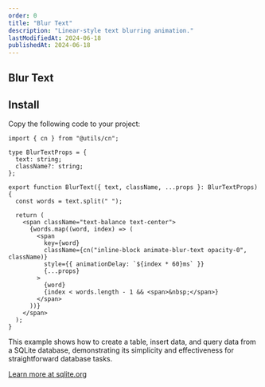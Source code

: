 ```yaml
---
order: 0
title: "Blur Text"
description: "Linear-style text blurring animation."
lastModifiedAt: 2024-06-18
publishedAt: 2024-06-18
---
```



## Blur Text

<BlurText
  text="Linear is a purpose-built tool for planning and building products"
  className="text-4xl font-semibold"
/>

## Install

Copy the following code to your project:

```tsx
import { cn } from "@utils/cn";

type BlurTextProps = {
  text: string;
  className?: string;
};

export function BlurText({ text, className, ...props }: BlurTextProps) {
  const words = text.split(" ");

  return (
    <span className="text-balance text-center">
      {words.map((word, index) => (
        <span
          key={word}
          className={cn("inline-block animate-blur-text opacity-0", className)}
          style={{ animationDelay: `${index * 60}ms` }}
          {...props}
        >
          {word}
          {index < words.length - 1 && <span>&nbsp;</span>}
        </span>
      ))}
    </span>
  );
}
```

This example shows how to create a table, insert data, and query data from a SQLite database, demonstrating its simplicity and effectiveness for straightforward database tasks.

[Learn more at sqlite.org](https://www.sqlite.org)
